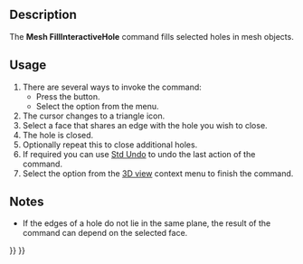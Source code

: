 <languages/>
<translate>

<!--T:6-->
{{Docnav
|[[Mesh_FillupHoles|FillupHoles]]
|[[Mesh_AddFacet|AddFacet]]
|[[Mesh_Workbench|Mesh]]
|IconL=Mesh_FillupHoles.svg
|IconR=Mesh_AddFacet.svg
|IconC=Workbench_Mesh.svg
}}

<!--T:1-->
{{GuiCommand
|Name=Mesh FillInteractiveHole
|MenuLocation=Meshes → Close Holes
|Workbenches=[[Mesh_Workbench|Mesh]]
|SeeAlso=[[Mesh_FillupHoles|Mesh FillupHoles]], [[Mesh_AddFacet|Mesh AddFacet]]
}}

==Description== <!--T:10-->

<!--T:2-->
The '''Mesh FillInteractiveHole''' command fills selected holes in mesh objects.

==Usage== <!--T:11-->

<!--T:3-->
# There are several ways to invoke the command:
#* Press the {{Button|[[Image:Mesh_FillInteractiveHole.svg|16px]] [[Mesh_FillInteractiveHole|Close Holes]]}} button.
#* Select the {{MenuCommand|Meshes → [[Image:Mesh_FillInteractiveHole.svg|16px]] Close Holes}} option from the menu.
# The cursor changes to a triangle icon.
# Select a face that shares an edge with the hole you wish to close.
# The hole is closed.
# Optionally repeat this to close additional holes.
# If required you can use [[Std_Undo|Std Undo]] to undo the last action of the command.
# Select the {{MenuCommand|Leave hole-filling mode}} option from the [[3D_view|3D view]] context menu to finish the command.

==Notes== <!--T:5-->

<!--T:12-->
* If the edges of a hole do not lie in the same plane, the result of the command can depend on the selected face.


<!--T:7-->
{{Docnav
|[[Mesh_FillupHoles|FillupHoles]]
|[[Mesh_AddFacet|AddFacet]]
|[[Mesh_Workbench|Mesh]]
|IconL=Mesh_FillupHoles.svg
|IconR=Mesh_AddFacet.svg
|IconC=Workbench_Mesh.svg
}}

</translate>
{{Mesh Tools navi{{#translation:}}}}
{{Userdocnavi{{#translation:}}}}
{{clear}}